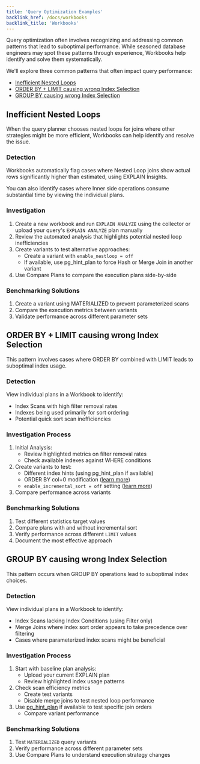 ```yaml
---
title: 'Query Optimization Examples'
backlink_href: /docs/workbooks
backlink_title: 'Workbooks'
---
```



<DocsBetaFeature feature="Workbooks" />

Query optimization often involves recognizing and addressing common patterns that lead
to suboptimal performance. While seasoned database engineers may spot these patterns
through experience, Workbooks help identify and solve them systematically.

We'll explore three common patterns that often impact query performance:

* [Inefficient Nested Loops](#inefficient-nested-loops-pattern)
* [ORDER BY + LIMIT causing wrong Index Selection](#order-by--limit-pattern)
* [GROUP BY causing wrong Index Selection](#group-by-index-selection-pattern)

## Inefficient Nested Loops

When the query planner chooses nested loops for joins where other strategies might be
more efficient, Workbooks can help identify and resolve the issue.

### Detection

Workbooks automatically flag cases where Nested Loop joins show actual rows
significantly higher than estimated, using EXPLAIN Insights.

You can also identify cases where Inner side operations consume substantial time
by viewing the individual plans.

### Investigation

1. Create a new workbook and run `EXPLAIN ANALYZE` using the collector or upload your query's `EXPLAIN ANALYZE` plan manually
2. Review the automated analysis that highlights potential nested loop inefficiencies
3. Create variants to test alternative approaches:
   * Create a variant with `enable_nestloop = off`
   * If available, use pg_hint_plan to force Hash or Merge Join in another variant
4. Use Compare Plans to compare the execution plans side-by-side

### Benchmarking Solutions

1. Create a variant using MATERIALIZED to prevent parameterized scans
2. Compare the execution metrics between variants
3. Validate performance across different parameter sets

## ORDER BY + LIMIT causing wrong Index Selection

This pattern involves cases where ORDER BY combined with LIMIT leads to suboptimal index usage.

### Detection

View individual plans in a Workbook to identify:

* Index Scans with high filter removal rates
* Indexes being used primarily for sort ordering
* Potential quick sort scan inefficiencies

### Investigation Process

1. Initial Analysis:
   * Review highlighted metrics on filter removal rates
   * Check available indexes against WHERE conditions
2. Create variants to test:
   * Different index hints (using pg_hint_plan if available)
   * ORDER BY col+0 modification ([learn more](/blog/5mins-postgres-planner-order-by-limit))
   * `enable_incremental_sort = off` setting ([learn more](/blog/5mins-postgres-incremental-sort))
3. Compare performance across variants

### Benchmarking Solutions

1. Test different statistics target values
2. Compare plans with and without incremental sort
3. Verify performance across different `LIMIT` values
4. Document the most effective approach

## GROUP BY causing wrong Index Selection

This pattern occurs when GROUP BY operations lead to suboptimal index choices.

### Detection

View individual plans in a Workbook to identify:

* Index Scans lacking Index Conditions (using Filter only)
* Merge Joins where index sort order appears to take precedence over filtering
* Cases where parameterized index scans might be beneficial

### Investigation Process

1. Start with baseline plan analysis:
   * Upload your current EXPLAIN plan
   * Review highlighted index usage patterns
2. Check scan efficiency metrics
   * Create test variants
   * Disable merge joins to test nested loop performance
3. Use [pg_hint_plan](https://github.com/ossc-db/pg_hint_plan) if available to test specific join orders
   * Compare variant performance

### Benchmarking Solutions

1. Test `MATERIALIZED` query variants
2. Verify performance across different parameter sets
3. Use Compare Plans to understand execution strategy changes
